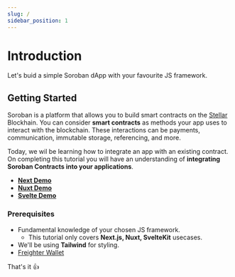 ```yaml
---
slug: /
sidebar_position: 1
---
```


# Introduction

Let's buid a simple Soroban dApp with your favourite JS framework.

## Getting Started

Soroban is a platform that allows you to build smart contracts on the [Stellar](https://stellar.org/) Blockhain. You can consider **smart contracts** as methods your app uses to interact with the blockchain. These interactions can be payments, communication, immutable storage, referencing, and more.

Today, we wil be learning how to integrate an app with an existing contract. On completing this tutorial you will have an understanding of **integrating Soroban Contracts into your applications**.

 - **[Next Demo](https://next-soroban.netlify.app/)**
 - **[Nuxt Demo](https://nuxt-soroban.netlify.app/)**
 - **[Svelte Demo](https://sveltekit-soroban.netlify.app/)**

### Prerequisites

- Fundamental knowledge of your chosen JS framework.
  - This tutorial only covers **Next.js, Nuxt, SvelteKit** usecases.
- We'll be using **Tailwind** for styling.
- [Freighter Wallet](https://www.freighter.app/)

That's it 👍
